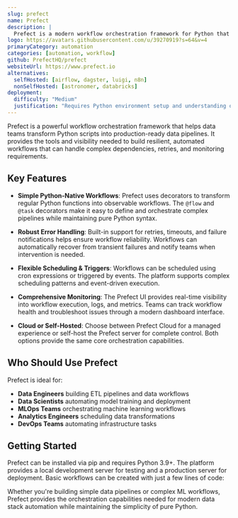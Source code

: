 ```yaml
---
slug: prefect
name: Prefect
description: |
  Prefect is a modern workflow orchestration framework for Python that enables data teams to build, schedule and monitor resilient data pipelines with features like retries, caching, and event-based automation.
logo: https://avatars.githubusercontent.com/u/39270919?s=64&v=4
primaryCategory: automation
categories: [automation, workflow]
github: PrefectHQ/prefect
websiteUrl: https://www.prefect.io
alternatives:
  selfHosted: [airflow, dagster, luigi, n8n]
  nonSelfHosted: [astronomer, databricks]
deployment:
  difficulty: "Medium"
  justification: "Requires Python environment setup and understanding of workflow concepts. Docker deployment available but configuration needed for production use."
---
```


Prefect is a powerful workflow orchestration framework that helps data teams transform Python scripts into production-ready data pipelines. It provides the tools and visibility needed to build resilient, automated workflows that can handle complex dependencies, retries, and monitoring requirements.

## Key Features

- **Simple Python-Native Workflows**: Prefect uses decorators to transform regular Python functions into observable workflows. The `@flow` and `@task` decorators make it easy to define and orchestrate complex pipelines while maintaining pure Python syntax.

- **Robust Error Handling**: Built-in support for retries, timeouts, and failure notifications helps ensure workflow reliability. Workflows can automatically recover from transient failures and notify teams when intervention is needed.

- **Flexible Scheduling & Triggers**: Workflows can be scheduled using cron expressions or triggered by events. The platform supports complex scheduling patterns and event-driven execution.

- **Comprehensive Monitoring**: The Prefect UI provides real-time visibility into workflow execution, logs, and metrics. Teams can track workflow health and troubleshoot issues through a modern dashboard interface.

- **Cloud or Self-Hosted**: Choose between Prefect Cloud for a managed experience or self-host the Prefect server for complete control. Both options provide the same core orchestration capabilities.

## Who Should Use Prefect

Prefect is ideal for:

- **Data Engineers** building ETL pipelines and data workflows
- **Data Scientists** automating model training and deployment
- **MLOps Teams** orchestrating machine learning workflows
- **Analytics Engineers** scheduling data transformations
- **DevOps Teams** automating infrastructure tasks

## Getting Started

Prefect can be installed via pip and requires Python 3.9+. The platform provides a local development server for testing and a production server for deployment. Basic workflows can be created with just a few lines of code:

Whether you're building simple data pipelines or complex ML workflows, Prefect provides the orchestration capabilities needed for modern data stack automation while maintaining the simplicity of pure Python.
